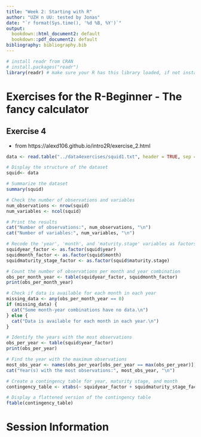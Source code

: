 ```yaml
---
title: "Week 2: Starting with R"
author: "UZH n UU: tested by Jonas"
date: "`r format(Sys.time(), '%d %B, %Y')`"
output:
  bookdown::html_document2: default
  bookdown::pdf_document2: default
bibliography: bibliography.bib
---
```


```r
# install readr from CRAN
# install.packages("readr")
library(readr) # make sure your R has this library loaded, if not install it (see line above)
```

# Exercises for the R-Beginner - The fancy calculator

## Exercise 4
* from https://alexd106.github.io/intro2R/exercise_2.html
```r
data <- read.table("../data4exercises/squid1.txt", header = TRUE, sep = ";")
```

```r
# Display the structure of the dataset
squid<- data

# Summarize the dataset
summary(squid)

# Check the number of observations and variables
num_observations <- nrow(squid)
num_variables <- ncol(squid)

# Print the results
cat("Number of observations:", num_observations, "\n")
cat("Number of variables:", num_variables, "\n")

# Recode the 'year', 'month', and 'maturity.stage' variables as factors
squidyear_factor <- as.factor(squid$year)
squidmonth_factor <- as.factor(squid$month)
squidmaturity_stage_factor <- as.factor(squid$maturity.stage)
```
```r
# Count the number of observations per month and year combination
obs_per_month_year <- table(squidyear_factor, squidmonth_factor)
print(obs_per_month_year)

# Check if data is available for each month in each year
missing_data <- any(obs_per_month_year == 0)
if (missing_data) {
  cat("Some month-year combinations have no data.\n")
} else {
  cat("Data is available for each month in each year.\n")
}

# Identify the years with the most observations
obs_per_year <- table(squid$year_factor)
print(obs_per_year)

# Find the year with the maximum observations
most_obs_year <- names(obs_per_year[obs_per_year == max(obs_per_year)])
cat("Year(s) with the most observations:", most_obs_year, "\n")

# Create a contingency table for year, maturity stage, and month
contingency_table <- xtabs(~ squidyear_factor + squidmaturity_stage_factor + squidmonth_factor, data = squid)

# Display a flattened version of the contingency table
ftable(contingency_table)
```


# Session Information



